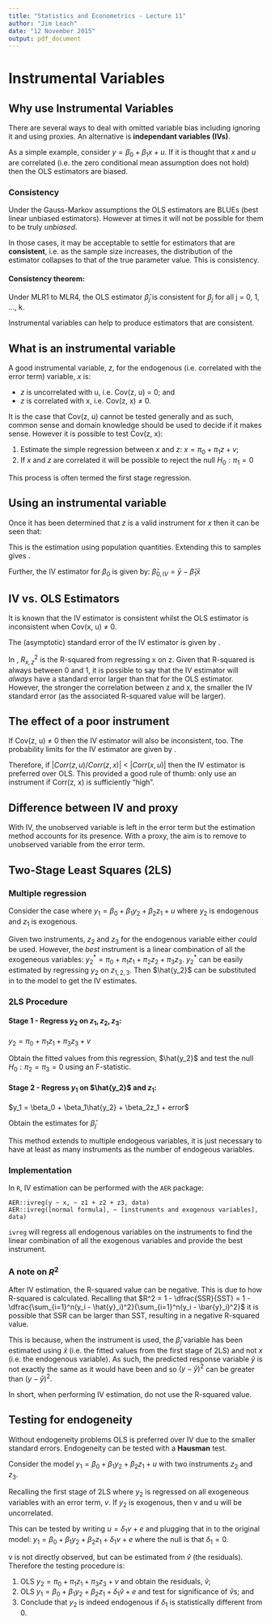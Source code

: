 ```yaml
---
title: "Statistics and Econometrics - Lecture 11"
author: "Jim Leach"
date: "12 November 2015"
output: pdf_document
---
```


# Instrumental Variables

## Why use Instrumental Variables

There are several ways to deal with omitted variable bias including ignoring it and using proxies. An alternative is __independant variables (IVs)__.

As a simple example, consider $y = \beta_0 + \beta_1x + u$. If it is thought that $x$ and $u$ are correlated (i.e. the zero conditional mean assumption does not hold) then the OLS estimators are biased.

### Consistency

Under the Gauss-Markov assumptions the OLS estimators are BLUEs (best linear unbiased estimators). However at times it will not be possible for them to be truly _unbiased_. 

In those cases, it may be acceptable to settle for estimators that are __consistent__, i.e. as the sample size increases, the distribution of the estimator collapses to that of the true parameter value. This is consistency. 

#### Consistency theorem:

Under MLR1 to MLR4, the OLS estimator $\hat\beta_j$ is consistent for $\beta_j$ for all j = 0, 1, ..., k.

Instrumental variables can help to produce estimators that are consistent.

## What is an instrumental variable

A good instrumental variable, $z$, for the endogenous (i.e. correlated with the error term) variable, $x$ is:

* $z$ is uncorrelated with u, i.e. Cov(z, u) = 0; and
* $z$ is correlated with x, i.e. Cov(z, x) $\neq$ 0.

It is the case that Cov(z, u) cannot be tested generally and as such, common sense and domain knowledge should be used to decide if it makes sense. However it is possible to test Cov(z, x):

1. Estimate the simple regression between $x$ and $z$: $x = \pi_0 + \pi_1z + v$;
2. If $x$ and $z$ are correlated it will be possible to reject the null $H_0 : \pi_1 = 0$

This process is often termed the first stage regression.

## Using an instrumental variable

Once it has been determined that $z$ is a valid instrument for $x$ then it can be seen that:

\begin{equation}
\begin{split}
Cov(z, y) = Cov(z, \beta_0 + \beta_1x_ + u)\\
Cov(z, y) = Cov(z, \beta_0) + Cov(z, \beta_1x) + Cov(z, u) \\
Cov(z, y) = \beta_1Cov(z, x) + Cov(z, u) \rightarrow \beta_1 = \dfrac{Cov(z, y)}{Cov(z, x)}
\end{split}
\end{equation}

This is the estimation using population quantities. Extending this to samples gives \eqref{eq:beta_iv}.

\begin{equation} \label{eq:beta_iv}
\hat\beta_{1, IV} = \dfrac{\sum_{i=1}^n(z_i - \bar{z})(y_i - \bar{y})}{\sum_{i=1}^n(z_i - \bar{z})(x_i - \bar{x})}
\end{equation}

Further, the IV estimator for $\beta_0$ is given by: $\hat\beta_{0,IV} = \bar{y} - \hat\beta_1\bar{x}$

## IV vs. OLS Estimators

It is known that the IV estimator is consistent whilst the OLS estimator is inconsistent when Cov(x, u) $\neq$ 0. 

The (asymptotic) standard error of the IV estimator is given by \eqref{eq:iv_se}.

\begin{equation} \label{eq:iv_se}
se(\hat\beta_{1, IV}) = \dfrac{\hat\sigma^2}{SST_xR^2_{x, z}} = \dfrac{se(\hat\beta_{1, OLS})}{R^2_{x, z}}
\end{equation}

In \eqref{eq:iv_se}, $R^2_{x, z}$ is the R-squared from regressing x on z. Given that R-squared is always between 0 and 1, it is possible to say that the IV estimator will _always_ have a standard error larger than that for the OLS estimator. However, the stronger the correlation between z and x, the smaller the IV standard error (as the associated R-squared value will be larger).

## The effect of a poor instrument

If Cov(z, u) $\neq$ 0 then the IV estimator will also be inconsistent, too. The probability limits for the IV estimator are given by \eqref{eq:limits}.

\begin{equation} \label{eq:limits}
\begin{split}
\hat\beta_{1, IV} \rightarrow \beta_1 + \dfrac{Corr(z, u)}{Corr(z, x)}.\dfrac{\sigma_u}{\sigma_x}\\
\hat\beta_{OLS} \rightarrow \beta_1 + Corr(z, u).\dfrac{\sigma_u}{\sigma_x}
\end{split}
\end{equation}

Therefore, if $|Corr(z, u)/Corr(z, x)|$ < $|Corr(x, u)|$ then the IV estimator is preferred over OLS. This provided a good rule of thumb: only use an instrument if Corr(z, x) is sufficiently "high".

## Difference between IV and proxy

With IV, the unobserved variable is left in the error term but the estimation method accounts for its presence. With a proxy, the aim is to remove to unobserved variable from the error term.

## Two-Stage Least Squares (2LS)

### Multiple regression

Consider the case where $y_1 = \beta_0 + \beta_1y_2 + \beta_2z_1 + u$ where $y_2$ is endogenous and $z_1$ is exogenous. 

Given two instruments, $z_2$ and $z_3$ for the endogenous variable either _could_ be used. However, the _best_ instrument is a linear combination of all the exogeneous variables: $y_2^* = \pi_0 + \pi_1z_1 + \pi_2z_2 + \pi_3z_3$. $y_2^*$ can be easily estimated by regressing $y_2$ on $z_{1, 2, 3}$. Then $\hat{y_2}$ can be substituted in to the model to get the IV estimates.

### 2LS Procedure

#### Stage 1 - Regress $y_2$ on $z_1, z_2, z_3$: 

$y_2 = \pi_0 + \pi_1z_1 + \pi_3z_3 + v$

Obtain the fitted values from this regression, $\hat{y_2}$ and test the null $H_0 : \pi_2 = \pi_3 = 0$ using an F-statistic.

#### Stage 2 - Regress $y_1$ on $\hat{y_2}$ and $z_1$:

$y_1 = \beta_0 + \beta_1\hat{y_2} + \beta_2z_1 + error$

Obtain the estimates for $\hat\beta_j$

This method extends to multiple endogeous variables, it is just necessary to have at least as many instruments as the number of endogeous variables.

### Implementation 

In `R`, IV estimation can be performed with the `AER` package:

```
AER::ivreg(y ~ x, ~ z1 + z2 + z3, data)
AER::ivreg([normal formula], ~ [instruments and exogenous variables], data)
```
`ivreg` will regress all endogenous variables on the instruments to find the linear combination of all the exogenous variables and provide the best instrument. 

### A note on $R^2$

After IV estimation, the R-squared value can be negative. This is due to how R-squared is calculated. Recalling that $R^2 = 1 - \dfrac{SSR}{SST} = 1 - \dfrac{\sum_{i=1}^n(y_i - \hat{y}_i)^2}{\sum_{i=1}^n(y_i - \bar{y}_i)^2}$ it is possible that SSR can be larger than SST, resulting in a negative R-squared value.

This is because, when the instrument is used, the $\hat\beta_j$ variable has been estimated using $\hat{x}$ (i.e. the fitted values from the first stage of 2LS) and not $x$ (i.e. the endogenous variable). As such, the predicted response variable $\hat{y}$ is not exactly the same as it would have been and so $(y - \hat{y})^2$ can be greater than $(y - \bar{y})^2$.

In short, when performing IV estimation, do not use the R-squared value.

## Testing for endogeneity

Without endogeneity problems OLS is preferred over IV due to the smaller standard errors. Endogeneity can be tested with a __Hausman__ test.

Consider the model $y_1 = \beta_0 + \beta_1y_2 + \beta_2z_1 + u$ with two instruments $z_2$ and $z_3$.

Recalling the first stage of 2LS where $y_2$ is regressed on all exogeneous variables with an error term, $v$. If $y_2$ is exogenous, then v and u will be uncorrelated.

This can be tested by writing $u = \delta_1v + e$ and plugging that in to the original model: $y_1 = \beta_0 + \beta_1y_2 + \beta_2z_1 + \delta_1v + e$ where the null is that $\delta_1 = 0$.

v is not directly observed, but can be estimated from $\hat{v}$ (the residuals). Therefore the testing procedure is:

1. OLS $y_2 = \pi_0 + \pi_1z_1 + \pi_3z_3 + v$ and obtain the residuals, $\hat{v}$;
2. OLS $y_1 = \beta_0 + \beta_1y_2 + \beta_2z_1 + \delta_1\hat{v} + e$ and test for significance of $\hat{v}$s; and
3. Conclude that $y_2$ is indeed endogenous if $\delta_1$ is statistically different from 0.


